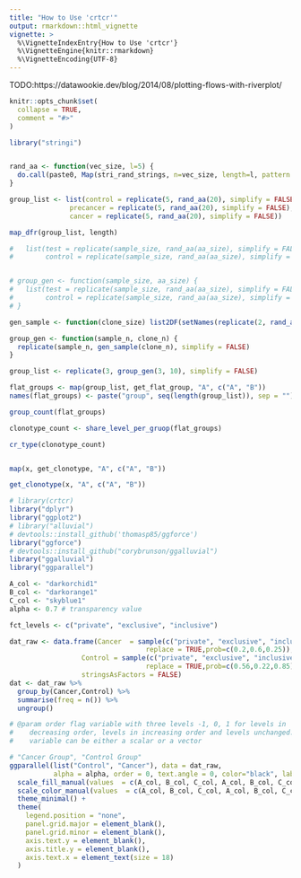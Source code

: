 ```yaml
---
title: "How to Use 'crtcr'"
output: rmarkdown::html_vignette
vignette: >
  %\VignetteIndexEntry{How to Use 'crtcr'}
  %\VignetteEngine{knitr::rmarkdown}
  %\VignetteEncoding{UTF-8}
---
```

TODO:https://datawookie.dev/blog/2014/08/plotting-flows-with-riverplot/

```r
knitr::opts_chunk$set(
  collapse = TRUE,
  comment = "#>"
)
```




```r
library("stringi")


rand_aa <- function(vec_size, l=5) {
  do.call(paste0, Map(stri_rand_strings, n=vec_size, length=l, pattern = '[A-C]'))
}

group_list <- list(control = replicate(5, rand_aa(20), simplify = FALSE),
               precancer = replicate(5, rand_aa(20), simplify = FALSE),
               cancer = replicate(5, rand_aa(20), simplify = FALSE))

map_dfr(group_list, length)

#   list(test = replicate(sample_size, rand_aa(aa_size), simplify = FALSE),
#        control = replicate(sample_size, rand_aa(aa_size), simplify = FALSE))


# group_gen <- function(sample_size, aa_size) {
#   list(test = replicate(sample_size, rand_aa(aa_size), simplify = FALSE),
#        control = replicate(sample_size, rand_aa(aa_size), simplify = FALSE))
# }

```

```r

gen_sample <- function(clone_size) list2DF(setNames(replicate(2, rand_aa(clone_size, 5), simplify = FALSE), LETTERS[1:2]))

group_gen <- function(sample_n, clone_n) {
  replicate(sample_n, gen_sample(clone_n), simplify = FALSE)
}

group_list <- replicate(3, group_gen(3, 10), simplify = FALSE)

flat_groups <- map(group_list, get_flat_group, "A", c("A", "B"))
names(flat_groups) <- paste("group", seq(length(group_list)), sep = "")

group_count(flat_groups)

clonotype_count <- share_level_per_gruop(flat_groups)

cr_type(clonotype_count)


map(x, get_clonotype, "A", c("A", "B"))

get_clonotype(x, "A", c("A", "B"))

```


```r
# library(crtcr)
library("dplyr")
library("ggplot2")
# library("alluvial")
# devtools::install_github('thomasp85/ggforce')
library("ggforce")
# devtools::install_github("corybrunson/ggalluvial")
library("ggalluvial")
library("ggparallel")

```

```r
A_col <- "darkorchid1"
B_col <- "darkorange1"
C_col <- "skyblue1"
alpha <- 0.7 # transparency value

fct_levels <- c("private", "exclusive", "inclusive")
```


```r
dat_raw <- data.frame(Cancer  = sample(c("private", "exclusive", "inclusive"),100,
                                  replace = TRUE,prob=c(0.2,0.6,0.25)),
                  Control = sample(c("private", "exclusive", "inclusive"),100,
                                  replace = TRUE,prob=c(0.56,0.22,0.85)),
                  stringsAsFactors = FALSE)
dat <- dat_raw %>%
  group_by(Cancer,Control) %>%
  summarise(freq = n()) %>%
  ungroup()
```

```r
# @param order flag variable with three levels -1, 0, 1 for levels in
#    decreasing order, levels in increasing order and levels unchanged. This
#    variable can be either a scalar or a vector

# "Cancer Group", "Control Group"
ggparallel(list("Control", "Cancer"), data = dat_raw, 
           alpha = alpha, order = 0, text.angle = 0, color="black", label=FALSE) +
  scale_fill_manual(values  = c(A_col, B_col, C_col, A_col, B_col, C_col)) +
  scale_color_manual(values  = c(A_col, B_col, C_col, A_col, B_col, C_col)) +
  theme_minimal() +
  theme(
    legend.position = "none",
    panel.grid.major = element_blank(), 
    panel.grid.minor = element_blank(),
    axis.text.y = element_blank(),
    axis.title.y = element_blank(),
    axis.text.x = element_text(size = 18)
  )
```


